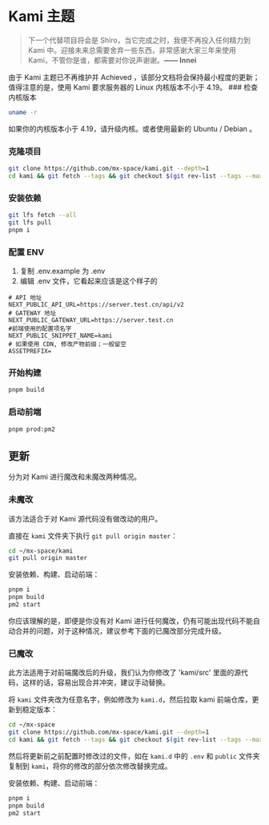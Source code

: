# Kami 主题


<ToGitHub repo="mx-space/kami" />



> 下一个代替项目将会是 Shiro，当它完成之时，我便不再投入任何精力到 Kami 中。迎接未来总需要舍弃一些东西，非常感谢大家三年来使用 Kami，不管你是谁，都需要对你说声谢谢。**—— Innei**



<Callout type="warning">
由于 Kami 主题已不再维护并 Achieved ，该部分文档将会保持最小程度的更新；值得注意的是，使用 Kami 要求服务器的 Linux 内核版本不小于 4.19。
</Callout>


<Steps>
### 检查内核版本

```bash
uname -r
```
如果你的内核版本小于 4.19，请升级内核。或者使用最新的 Ubuntu / Debian 。


### 克隆项目

```bash
git clone https://github.com/mx-space/kami.git --depth=1
cd kami && git fetch --tags && git checkout $(git rev-list --tags --max-count=1)
```

### 安装依赖

```bash
git lfs fetch --all
git lfs pull
pnpm i
```

### 配置 ENV

1. 复制 .env.example 为 .env
2. 编辑 .env 文件，它看起来应该是这个样子的

```env
# API 地址
NEXT_PUBLIC_API_URL=https://server.test.cn/api/v2
# GATEWAY 地址
NEXT_PUBLIC_GATEWAY_URL=https://server.test.cn
#前端使用的配置项名字
NEXT_PUBLIC_SNIPPET_NAME=kami
# 如果使用 CDN, 修改产物前缀；一般留空
ASSETPREFIX=
```

### 开始构建

```bash
pnpm build
```

### 启动前端

```bash
pnpm prod:pm2
```

</Steps>

## 更新

分为对 Kami 进行魔改和未魔改两种情况。

### 未魔改

<Callout emoji="💡">
该方法适合于对 Kami 源代码没有做改动的用户。
</Callout>

直接在 `kami` 文件夹下执行 `git pull origin master`：

```bash
cd ~/mx-space/kami
git pull origin master
```

安装依赖、构建、启动前端：

```bash
pnpm i
pnpm build
pm2 start
```

<Callout type="warning" emoji="⚠️">
你应该理解的是，即便是你没有对 Kami 进行任何魔改，仍有可能出现代码不能自动合并的问题，对于这种情况，建议参考下面的已魔改部分完成升级。
</Callout>

### 已魔改

<Callout emoji="💡">
此方法适用于对前端魔改后的升级，我们认为你修改了 'kami/src' 里面的源代码，这样的话，容易出现合并冲突，建议手动替换。
</Callout>

将 `kami` 文件夹改为任意名字，例如修改为 `kami.d`，然后拉取 kami 前端仓库，更新到稳定版本：

```bash
cd ~/mx-space
git clone https://github.com/mx-space/kami.git --depth=1
cd kami && git fetch --tags && git checkout $(git rev-list --tags --max-count=1)
```

然后将更新前之前配置时修改过的文件，如在 `kami.d` 中的 `.env` 和 `public` 文件夹复制到 `kami`，将你的修改的部分依次修改替换完成。

安装依赖、构建、启动前端：

```bash
pnpm i
pnpm build
pm2 start
```

<style global jsx>{`
 .nextra-content pre {
     max-height: 50vh;
  }
`}</style>
